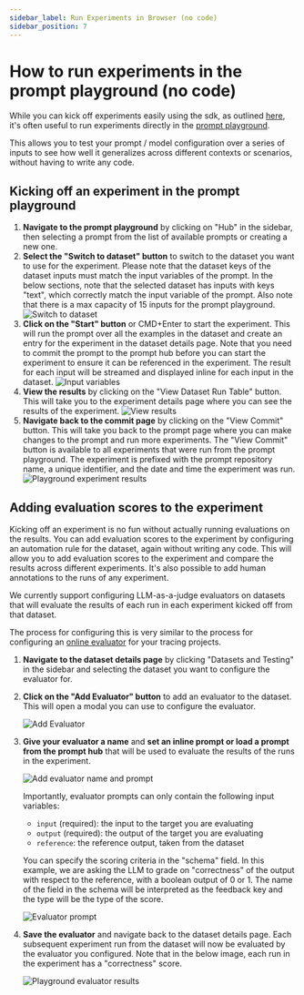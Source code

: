 ```yaml
---
sidebar_label: Run Experiments in Browser (no code)
sidebar_position: 7
---
```


# How to run experiments in the prompt playground (no code)

While you can kick off experiments easily using the sdk, as outlined [here](../quickstart), it's often useful to run experiments directly in the [prompt playground](../../hub/quickstart#2-try-out-a-prompt-in-the-playground).

This allows you to test your prompt / model configuration over a series of inputs to see how well it generalizes across different contexts or scenarios, without having to write any code.

## Kicking off an experiment in the prompt playground

1. **Navigate to the prompt playground** by clicking on "Hub" in the sidebar, then selecting a prompt from the list of available prompts or creating a new one.
2. **Select the "Switch to dataset" button** to switch to the dataset you want to use for the experiment. Please note that the dataset keys of the dataset inputs must match the input variables of the prompt. In the below sections, note that the selected dataset has inputs with keys "text", which correctly match the input variable of the prompt. Also note that there is a max capacity of 15 inputs for the prompt playground.
   ![Switch to dataset](../static/switch_to_dataset.png)
3. **Click on the "Start" button** or CMD+Enter to start the experiment. This will run the prompt over all the examples in the dataset and create an entry for the experiment in the dataset details page. Note that you need to commit the prompt to the prompt hub before you can start the experiment to ensure it can be referenced in the experiment. The result for each input will be streamed and displayed inline for each input in the dataset.
   ![Input variables](../static/input_variables_playground.png)
4. **View the results** by clicking on the "View Dataset Run Table" button. This will take you to the experiment details page where you can see the results of the experiment.
   ![View results](../static/view_results.png)
5. **Navigate back to the commit page** by clicking on the "View Commit" button. This will take you back to the prompt page where you can make changes to the prompt and run more experiments. The "View Commit" button is available to all experiments that were run from the prompt playground. The experiment is prefixed with the prompt repository name, a unique identifier, and the date and time the experiment was run.
   ![Playground experiment results](../static/playground_experiment_results.png)

## Adding evaluation scores to the experiment

Kicking off an experiment is no fun without actually running evaluations on the results. You can add evaluation scores to the experiment by configuring an automation rule for the dataset, again without writing any code. This will allow you to add evaluation scores to the experiment and compare the results across different experiments.
It's also possible to add human annotations to the runs of any experiment.

We currently support configuring LLM-as-a-judge evaluators on datasets that will evaluate the results of each run in each experiment kicked off from that dataset.

The process for configuring this is very similar to the process for configuring an [online evaluator](../../monitoring/faq/online_evaluation) for your tracing projects.

1. **Navigate to the dataset details page** by clicking "Datasets and Testing" in the sidebar and selecting the dataset you want to configure the evaluator for.
2. **Click on the "Add Evaluator" button** to add an evaluator to the dataset. This will open a modal you can use to configure the evaluator.

   ![Add Evaluator](../static/add_evaluator.png)

3. **Give your evaluator a name** and **set an inline prompt or load a prompt from the prompt hub** that will be used to evaluate the results of the runs in the experiment.

   ![Add evaluator name and prompt](../static/create_evaluator.png)

   Importantly, evaluator prompts can only contain the following input variables:

   - `input` (required): the input to the target you are evaluating
   - `output` (required): the output of the target you are evaluating
   - `reference`: the reference output, taken from the dataset

   You can specify the scoring criteria in the "schema" field. In this example, we are asking the LLM to grade on "correctness" of the output with respect to the reference, with a boolean output of 0 or 1. The name of the field in the schema will be interpreted as the feedback key and the type will be the type of the score.

   ![Evaluator prompt](../static/evaluator_prompt.png)

4. **Save the evaluator** and navigate back to the dataset details page. Each subsequent experiment run from the dataset will now be evaluated by the evaluator you configured. Note that in the below image, each run in the experiment has a "correctness" score.

   ![Playground evaluator results](../static/playground_evaluator_results.png)
